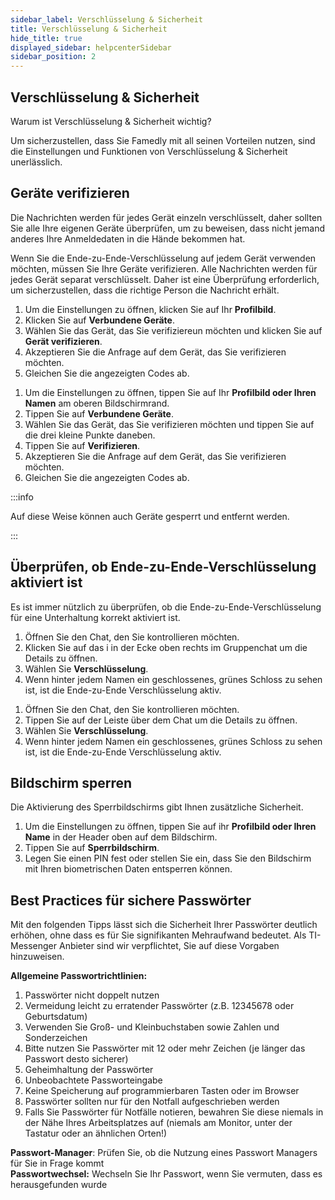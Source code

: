 ```yaml
---
sidebar_label: Verschlüsselung & Sicherheit
title: Verschlüsselung & Sicherheit
hide_title: true
displayed_sidebar: helpcenterSidebar
sidebar_position: 2
---
```



<div class="hero hero--primary">
  <div class="container">
    <h2 class="hero__title">Verschlüsselung & Sicherheit</h2>
    <p class="hero__subtitle">Warum ist Verschlüsselung & Sicherheit wichtig?</p>
    <p>Um sicherzustellen, dass Sie Famedly mit all seinen Vorteilen nutzen, sind die Einstellungen und Funktionen von Verschlüsselung & Sicherheit unerlässlich.</p>
  </div>
</div>

## Geräte verifizieren

Die Nachrichten werden für jedes Gerät einzeln verschlüsselt, daher sollten Sie alle Ihre eigenen Geräte überprüfen, um zu beweisen, dass nicht jemand anderes Ihre Anmeldedaten in die Hände bekommen hat.

Wenn Sie die Ende-zu-Ende-Verschlüsselung auf jedem Gerät verwenden möchten, müssen Sie Ihre Geräte verifizieren. Alle Nachrichten werden für jedes Gerät separat verschlüsselt. Daher ist eine Überprüfung erforderlich, um sicherzustellen, dass die richtige Person die Nachricht erhält.

<Tabs>
  <TabItem value="desktop" label="Desktop" default>
  <ol>
    <li>Um die Einstellungen zu öffnen, klicken Sie auf Ihr <b>Profilbild</b>.</li>
    <li>Klicken Sie auf <b>Verbundene Geräte</b>.</li>
    <li>Wählen Sie das Gerät, das Sie verifiziereun möchten und klicken Sie auf <b>Gerät verifizieren</b>.</li>
    <li>Akzeptieren Sie die Anfrage auf dem Gerät, das Sie verifizieren möchten.</li>
    <li>Gleichen Sie die angezeigten Codes ab.</li>
  </ol>
  </TabItem>
  <TabItem value="mobil" label="Mobil">
  <ol>
    <li>Um die Einstellungen zu öffnen, tippen Sie auf Ihr <b>Profilbild oder Ihren Namen</b> am oberen Bildschirmrand.</li>
    <li>Tippen Sie auf <b>Verbundene Geräte</b>.</li>
    <li>Wählen Sie das Gerät, das Sie verifizieren möchten und tippen Sie auf die drei kleine Punkte daneben.</li>
    <li>Tippen Sie auf <b>Verifizieren</b>.</li>
    <li>Akzeptieren Sie die Anfrage auf dem Gerät, das Sie verifizieren möchten.</li>
    <li>Gleichen Sie die angezeigten Codes ab.</li>
  </ol>
  </TabItem>
</Tabs>

:::info

Auf diese Weise können auch Geräte gesperrt und entfernt werden.

:::

## Überprüfen, ob Ende-zu-Ende-Verschlüsselung aktiviert ist

Es ist immer nützlich zu überprüfen, ob die Ende-zu-Ende-Verschlüsselung für eine Unterhaltung korrekt aktiviert ist.

<Tabs>
  <TabItem value="desktop" label="Desktop" default>
  <ol>
    <li>Öffnen Sie den Chat, den Sie kontrollieren möchten.</li>
    <li>Klicken Sie auf das i in der Ecke oben rechts im Gruppenchat um die Details zu öffnen.</li>
    <li>Wählen Sie <b>Verschlüsselung</b>.</li>
    <li>Wenn hinter jedem Namen ein geschlossenes, grünes Schloss zu sehen ist, ist die Ende-zu-Ende Verschlüsselung aktiv.</li>
  </ol>
  </TabItem>
  <TabItem value="mobil" label="Mobil">
  <ol>
    <li>Öffnen Sie den Chat, den Sie kontrollieren möchten.</li>
    <li>Tippen Sie auf der Leiste über dem Chat um die Details zu öffnen.</li>
    <li>Wählen Sie <b>Verschlüsselung</b>.</li>
    <li>Wenn hinter jedem Namen ein geschlossenes, grünes Schloss zu sehen ist, ist die Ende-zu-Ende Verschlüsselung aktiv.</li>
  </ol>
  </TabItem>
</Tabs>

## Bildschirm sperren

Die Aktivierung des Sperrbildschirms gibt Ihnen zusätzliche Sicherheit.

<Tabs>
  <TabItem value="mobil" label="Mobil">
  <ol>
    <li>Um die Einstellungen zu öffnen, tippen Sie auf ihr <b>Profilbild oder Ihren Name</b> in der Header oben auf dem Bildschirm.</li>
    <li>Tippen Sie auf <b>Sperrbildschirm</b>.</li>
    <li>Legen Sie einen PIN fest oder stellen Sie ein, dass Sie den Bildschirm mit Ihren biometrischen Daten entsperren können.</li>
  </ol>
  </TabItem>
</Tabs>

## Best Practices für sichere Passwörter

Mit den folgenden Tipps lässt sich die Sicherheit Ihrer Passwörter deutlich erhöhen, ohne
dass es für Sie signifikanten Mehraufwand bedeutet. Als TI-Messenger Anbieter sind wir
verpflichtet, Sie auf diese Vorgaben hinzuweisen.  

**Allgemeine Passwortrichtlinien:**  
<ol>
    <li>Passwörter nicht doppelt nutzen</li>
    <li>Vermeidung leicht zu erratender Passwörter (z.B. 12345678 oder Geburtsdatum)</li>
    <li>Verwenden Sie Groß- und Kleinbuchstaben sowie Zahlen und Sonderzeichen</li>
    <li>Bitte nutzen Sie Passwörter mit 12 oder mehr Zeichen (je länger das Passwort desto sicherer)</li>
    <li>Geheimhaltung der Passwörter</li>
    <li>Unbeobachtete Passworteingabe</li>
    <li>Keine Speicherung auf programmierbaren Tasten oder im Browser</li>
    <li>Passwörter sollten nur für den Notfall aufgeschrieben werden</li>
    <li>Falls Sie Passwörter für Notfälle notieren, bewahren Sie diese niemals in der Nähe Ihres Arbeitsplatzes auf (niemals am Monitor, unter der Tastatur oder an ähnlichen Orten!)</li>
</ol> 

**Passwort-Manager**: Prüfen Sie, ob die Nutzung eines Passwort Managers für Sie in Frage kommt  
**Passwortwechsel:** Wechseln Sie Ihr Passwort, wenn Sie vermuten, dass es herausgefunden wurde  

